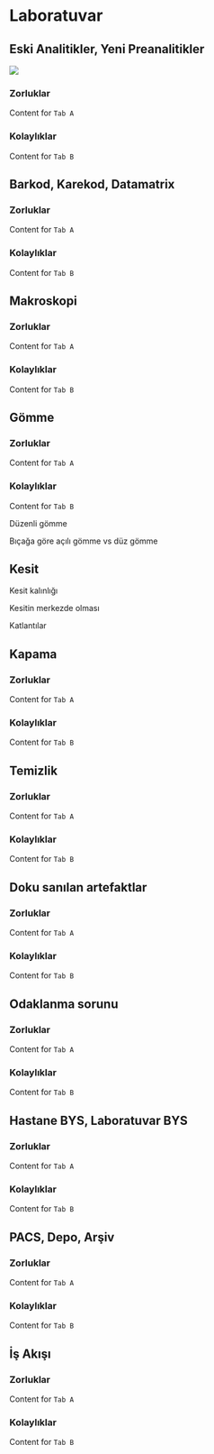 # Laboratuvar

## Eski Analitikler, Yeni Preanalitikler

![](./media/patoloji-is-akisi.png)


::: {.panel-tabset}

### Zorluklar

Content for `Tab A`

### Kolaylıklar

Content for `Tab B`

:::



## Barkod, Karekod, Datamatrix



::: {.panel-tabset}

### Zorluklar

Content for `Tab A`

### Kolaylıklar

Content for `Tab B`

:::



## Makroskopi


::: {.panel-tabset}

### Zorluklar

Content for `Tab A`

### Kolaylıklar

Content for `Tab B`

:::


## Gömme {auto-animate="true"}



::: {.panel-tabset}

### Zorluklar

Content for `Tab A`

### Kolaylıklar

Content for `Tab B`

:::


Düzenli gömme

Bıçağa göre açılı gömme vs düz gömme 


## Kesit {auto-animate="true"}

Kesit kalınlığı

Kesitin merkezde olması

Katlantılar


## Kapama



::: {.panel-tabset}

### Zorluklar

Content for `Tab A`

### Kolaylıklar

Content for `Tab B`

:::


## Temizlik



::: {.panel-tabset}

### Zorluklar

Content for `Tab A`

### Kolaylıklar

Content for `Tab B`

:::


## Doku sanılan artefaktlar


::: {.panel-tabset}

### Zorluklar

Content for `Tab A`

### Kolaylıklar

Content for `Tab B`

:::


## Odaklanma sorunu


::: {.panel-tabset}

### Zorluklar

Content for `Tab A`

### Kolaylıklar

Content for `Tab B`

:::


## Hastane BYS, Laboratuvar BYS



::: {.panel-tabset}

### Zorluklar

Content for `Tab A`

### Kolaylıklar

Content for `Tab B`

:::


## PACS, Depo, Arşiv



::: {.panel-tabset}

### Zorluklar

Content for `Tab A`

### Kolaylıklar

Content for `Tab B`

:::


## İş Akışı



::: {.panel-tabset}

### Zorluklar

Content for `Tab A`

### Kolaylıklar

Content for `Tab B`

:::




